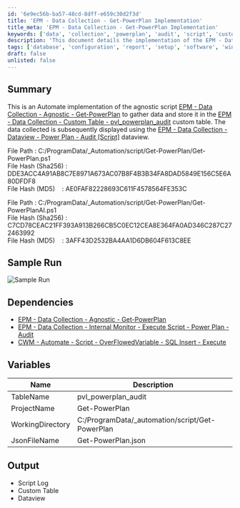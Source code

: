 ```yaml
---
id: '6e9ec56b-ba57-48cd-8dff-e659c30d2f3d'
title: 'EPM - Data Collection - Get-PowerPlan Implementation'
title_meta: 'EPM - Data Collection - Get-PowerPlan Implementation'
keywords: ['data', 'collection', 'powerplan', 'audit', 'script', 'custom', 'table']
description: 'This document details the implementation of the EPM - Data Collection - Agnostic - Get-PowerPlan script, which gathers data and stores it in the custom table pvl_powerplan_audit. The collected data is then displayed using the corresponding dataview for analysis and reporting.'
tags: ['database', 'configuration', 'report', 'setup', 'software', 'windows']
draft: false
unlisted: false
---
```

## Summary

This is an Automate implementation of the agnostic script [EPM - Data Collection - Agnostic - Get-PowerPlan](https://proval.itglue.com/DOC-5078775-14439244) to gather data and store it in the [EPM - Data Collection - Custom Table - pvl_powerplan_audit](https://proval.itglue.com/DOC-5078775-15054015) custom table. The data collected is subsequently displayed using the [EPM - Data Collection - Dataview - Power Plan - Audit [Script]](https://proval.itglue.com/DOC-5078775-15053779) dataview.

File Path  : C:/ProgramData/_Automation/script/Get-PowerPlan/Get-PowerPlan.ps1  
File Hash (Sha256) : DDE3ACC4A91AB8C7E8971A673AC07B8F4B3B34FA8DAD5849E156C5E6A80DFDF8  
File Hash (MD5)    : AE0FAF82228693C611F4578564FE353C  

File Path : C:/ProgramData/_Automation/script/Get-PowerPlan/Get-PowerPlanAI.ps1  
File Hash (Sha256) : C7CD78CEAC21FF393A913B266CB5C0EC12CEA8E364FA0AD346C287C272463992  
File Hash (MD5)    : 3AFF43D2532BA4AA1D6DB604F613C8EE  

## Sample Run

![Sample Run](../../../static/img/Power-Plan---Audit-DV/image_1.png)

## Dependencies

- [EPM - Data Collection - Agnostic - Get-PowerPlan](https://proval.itglue.com/DOC-5078775-14439244)  
- [EPM - Data Collection - Internal Monitor - Execute Script - Power Plan - Audit](https://proval.itglue.com/DOC-5078775-15053780)  
- [CWM - Automate - Script - OverFlowedVariable - SQL Insert - Execute](https://proval.itglue.com/DOC-5078775-10546355)  

## Variables

| Name               | Description                          |
|--------------------|--------------------------------------|
| TableName          | pvl_powerplan_audit                 |
| ProjectName        | Get-PowerPlan                       |
| WorkingDirectory    | C:/ProgramData/_automation/script/Get-PowerPlan |
| JsonFileName       | Get-PowerPlan.json                  |

## Output

- Script Log
- Custom Table
- Dataview











